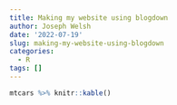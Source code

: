 ```yaml
---
title: Making my website using blogdown
author: Joseph Welsh
date: '2022-07-19'
slug: making-my-website-using-blogdown
categories:
  - R
tags: []
---
```



```r
mtcars %>% knitr::kable()
```


